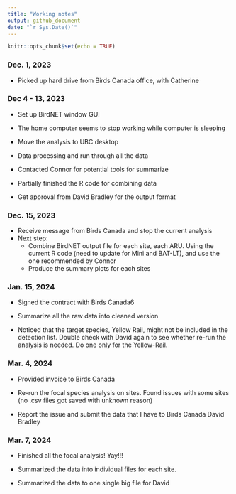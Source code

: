 ```yaml
---
title: "Working notes"
output: github_document
date: "`r Sys.Date()`"
---
```


```r
knitr::opts_chunk$set(echo = TRUE)
```

### Dec. 1, 2023

-   Picked up hard drive from Birds Canada office, with Catherine

### Dec 4 - 13, 2023

-   Set up BirdNET window GUI

-   The home computer seems to stop working while computer is sleeping

-   Move the analysis to UBC desktop

-   Data processing and run through all the data

-   Contacted Connor for potential tools for summarize

-   Partially finished the R code for combining data

-   Get approval from David Bradley for the output format

### Dec. 15, 2023

-   Receive message from Birds Canada and stop the current analysis
-   Next step:
    -   Combine BirdNET output file for each site, each ARU. Using the current R code (need to update for Mini and BAT-LT), and use the one recommended by Connor
    -   Produce the summary plots for each sites

### Jan. 15, 2024

-   Signed the contract with Birds Canada6

-   Summarize all the raw data into cleaned version

-   Noticed that the target species, Yellow Rail, might not be included in the detection list. Double check with David again to see whether re-run the analysis is needed. Do one only for the Yellow-Rail.

### Mar. 4, 2024

-   Provided invoice to Birds Canada

-   Re-run the focal species analysis on sites. Found issues with some sites (no .csv files got saved with unknown reason)

-   Report the issue and submit the data that I have to Birds Canada David Bradley

### Mar. 7, 2024

-   Finished all the focal analysis! Yay!!!

-   Summarized the data into individual files for each site.

-   Summarized the data to one single big file for David
